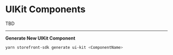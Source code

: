
<Meta title="UIKit/.Intro" />

# UIKit Components

TBD

---

**Generate New UIKit Component**

```bash
yarn storefront-sdk generate ui-kit <ComponentName>
```
